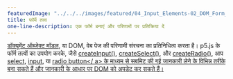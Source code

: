 ---
featuredImage: "../../../images/featured/04_Input_Elements-02_DOM_Form_Elements-thumbnail.png"
title: फॉर्म तत्व
one-line-description: एक फॉर्म बनाएं और परिणामों पर प्रतिक्रिया दें
---

<a href='https://developer.mozilla.org/en-US/docs/Web/API/Document_Object_Model' target='_blank'>डॉक्यूमेंट ऑब्जेक्ट मॉडल</a>, या DOM, वेब पेज की परिणामी संरचना का प्रतिनिधित्व करता है। 
p5.js के फॉर्म तत्वों का उपयोग करके, जैसे <a href='https://p5js.org/reference/#/p5/createInput' target='_blank'>createInput()</a>, <a href='https://p5js.org/reference/#/p5/createSelect' target='_blank'>createSelect()</a>, और <a href='https://p5js.org/reference/#/p5/createRadio' target='_blank'>createRadio()</a>, आप <a href='https://developer.mozilla.org/en-US/docs/Web/HTML/Element/select' target='_blank'>select</a>, <a href='https://developer.mozilla.org/en-US/docs/Web/HTML/Element/input' target='_blank'>input</a>, या <a href="https://developer.mozilla.org/en-US/docs/Web/HTML/Element/input/radio" target="_blank">radio button</ a> के माध्यम से सबमिट की गई जानकारी लेने के विभिन्न तरीके बना सकते हैं और जानकारी के आधार पर DOM को अपडेट कर सकते हैं।
 